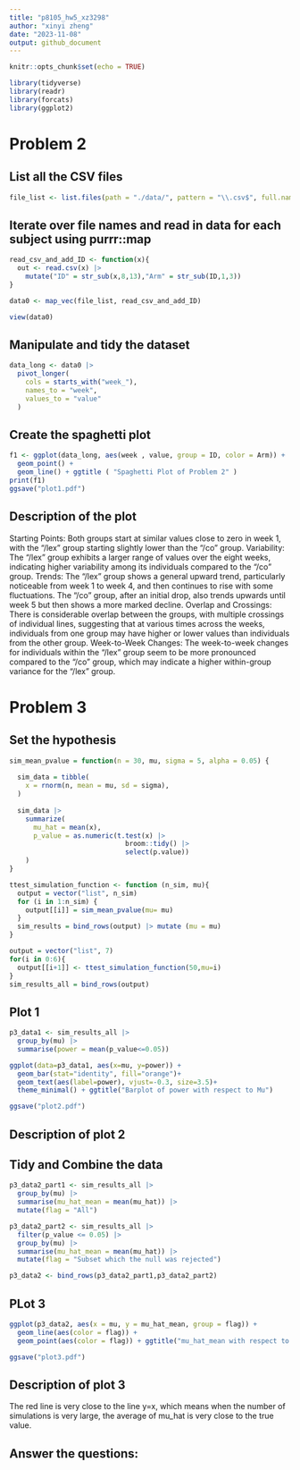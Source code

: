```yaml
---
title: "p8105_hw5_xz3298"
author: "xinyi zheng"
date: "2023-11-08"
output: github_document
---
```


```r
knitr::opts_chunk$set(echo = TRUE)
```

```r
library(tidyverse)
library(readr)
library(forcats)
library(ggplot2)
```

# Problem 2
## List all the CSV files
```r

file_list <- list.files(path = "./data/", pattern = "\\.csv$", full.names = TRUE)

```

## Iterate over file names and read in data for each subject using purrr::map
```r
read_csv_and_add_ID <- function(x){
  out <- read.csv(x) |> 
    mutate("ID" = str_sub(x,8,13),"Arm" = str_sub(ID,1,3))
}

data0 <- map_vec(file_list, read_csv_and_add_ID)

view(data0)
```

## Manipulate and tidy the dataset
```r
data_long <- data0 |> 
  pivot_longer(
    cols = starts_with("week_"), 
    names_to = "week", 
    values_to = "value"
  ) 
```

## Create the spaghetti plot
```r
f1 <- ggplot(data_long, aes(week , value, group = ID, color = Arm)) + 
  geom_point() + 
  geom_line() + ggtitle ( "Spaghetti Plot of Problem 2" )
print(f1)
ggsave("plot1.pdf")
```
## Description of the plot

Starting Points: Both groups start at similar values close to zero in week 1, with the "/lex" group starting slightly lower than the "/co" group.
Variability: The "/lex" group exhibits a larger range of values over the eight weeks, indicating higher variability among its individuals compared to the "/co" group.
Trends: The "/lex" group shows a general upward trend, particularly noticeable from week 1 to week 4, and then continues to rise with some fluctuations. The "/co" group, after an initial drop, also trends upwards until week 5 but then shows a more marked decline.
Overlap and Crossings: There is considerable overlap between the groups, with multiple crossings of individual lines, suggesting that at various times across the weeks, individuals from one group may have higher or lower values than individuals from the other group.
Week-to-Week Changes: The week-to-week changes for individuals within the "/lex" group seem to be more pronounced compared to the "/co" group, which may indicate a higher within-group variance for the "/lex" group.


# Problem 3
## Set the hypothesis
```r
sim_mean_pvalue = function(n = 30, mu, sigma = 5, alpha = 0.05) {
  
  sim_data = tibble(
    x = rnorm(n, mean = mu, sd = sigma),
  )
  
  sim_data |> 
    summarize(
      mu_hat = mean(x),
      p_value = as.numeric(t.test(x) |> 
                             broom::tidy() |> 
                             select(p.value))
    )
}

ttest_simulation_function <- function (n_sim, mu){
  output = vector("list", n_sim)
  for (i in 1:n_sim) {
    output[[i]] = sim_mean_pvalue(mu= mu)
  }
  sim_results = bind_rows(output) |> mutate (mu = mu)
}

output = vector("list", 7)
for(i in 0:6){
  output[[i+1]] <- ttest_simulation_function(50,mu=i)
}
sim_results_all = bind_rows(output)
```

## Plot 1
```r
p3_data1 <- sim_results_all |> 
  group_by(mu) |> 
  summarise(power = mean(p_value<=0.05))

ggplot(data=p3_data1, aes(x=mu, y=power)) +
  geom_bar(stat="identity", fill="orange")+
  geom_text(aes(label=power), vjust=-0.3, size=3.5)+
  theme_minimal() + ggtitle("Barplot of power with respect to Mu")

ggsave("plot2.pdf")
```

## Description of plot 2



## Tidy and Combine the data
```r
p3_data2_part1 <- sim_results_all |> 
  group_by(mu) |> 
  summarise(mu_hat_mean = mean(mu_hat)) |> 
  mutate(flag = "All")

p3_data2_part2 <- sim_results_all |> 
  filter(p_value <= 0.05) |> 
  group_by(mu) |> 
  summarise(mu_hat_mean = mean(mu_hat)) |> 
  mutate(flag = "Subset which the null was rejected")

p3_data2 <- bind_rows(p3_data2_part1,p3_data2_part2)
```

## PLot 3
```r
ggplot(p3_data2, aes(x = mu, y = mu_hat_mean, group = flag)) +
  geom_line(aes(color = flag)) +
  geom_point(aes(color = flag)) + ggtitle("mu_hat_mean with respect to mu")

ggsave("plot3.pdf")


```
## Description of plot 3
The red line is very close to the line y=x, which means when the number of simulations is very large, the average of mu_hat is very close to the true value.  

## Answer the questions:

